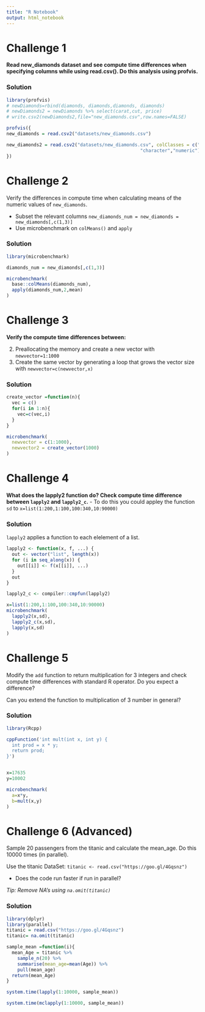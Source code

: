 ```yaml
---
title: "R Notebook"
output: html_notebook
---
```


# Challenge 1

**Read new_diamonds dataset and see compute time differences when specifying columns while using read.csv(). Do this analysis using profvis.**

### Solution
```r
library(profvis)
# newDiamonds=rbind(diamonds, diamonds,diamonds, diamonds)
# newDiamonds2 = newDiamonds %>% select(carat,cut, price)
# write.csv2(newDiamonds2,file="new_diamonds.csv",row.names=FALSE)

profvis({
new_diamonds = read.csv2("datasets/new_diamonds.csv")

new_diamonds2 = read.csv2("datasets/new_diamonds.csv", colClasses = c("numeric",
                                                 "character","numeric"))
})

```

# Challenge 2

Verify the differences in compute time when calculating means of the numeric values of `new_diamonds`.

- Subset the relevant columns `new_diamonds_num = new_diamonds = new_diamonds[,c(1,3)]`
- Use microbenchmark on `colMeans()` and  `apply`

### Solution
```r

library(microbenchmark)

diamonds_num = new_diamonds[,c(1,3)]

microbenchmark(
  base::colMeans(diamonds_num),
  apply(diamonds_num,2,mean)
)


```

# Challenge 3

**Verify the compute time differences between:**

2. Preallocating the memory and create a new vector with `newvector=1:1000`
1. Create the same vector by generating a loop that grows the vector size with `newvector=c(newvector,x)`

### Solution
```r

create_vector =function(n){
  vec = c()
  for(i in 1:n){
    vec=c(vec,i)
  }
}

microbenchmark(
  newvector = c(1:1000),
  newvector2 = create_vector(1000)
)
```


# Challenge 4

**What does the lapply2 function do? Check compute time difference between `lapply2` and `lapply2_c`.**
- To do this you could appley the function `sd` to `x=list(1:200,1:100,100:340,10:90000)`

### Solution

`lapply2` applies a function to each elelement of a list.
```r
lapply2 <- function(x, f, ...) {
  out <- vector("list", length(x))
  for (i in seq_along(x)) {
    out[[i]] <- f(x[[i]], ...)
  }
  out
}

lapply2_c <- compiler::cmpfun(lapply2)

x=list(1:200,1:100,100:340,10:90000)
microbenchmark(
  lapply2(x,sd),
  lapply2_c(x,sd),
  lapply(x,sd)
)

```

# Challenge 5

Modify the `add` function to return multiplication for 3 integers and check compute time differences with standard R operator. Do you expect a difference?

Can you extend the function to multiplication of 3 number in general?

### Solution
```r
library(Rcpp)

cppFunction('int mult(int x, int y) {
  int prod = x * y;
  return prod;
}')


x=17635
y=10002

microbenchmark(
  a=x*y,
  b=mult(x,y)
)

```


# Challenge 6 (Advanced)

Sample 20 passengers from the titanic and calculate the mean_age. Do this 10000 times (in parallel).

Use the titanic DataSet: `titanic <- read.csv("https://goo.gl/4Gqsnz")`

- Does the code run faster if run in parallel?

*Tip: Remove NA's using `na.omit(titanic)`*

### Solution
```r

library(dplyr)
library(parallel)
titanic = read.csv("https://goo.gl/4Gqsnz")
titanic= na.omit(titanic)

sample_mean =function(i){
  mean_Age = titanic %>% 
    sample_n(20) %>% 
    summarise(mean_age=mean(Age)) %>% 
    pull(mean_age)
  return(mean_Age)
}

system.time(lapply(1:10000, sample_mean))

system.time(mclapply(1:10000, sample_mean))

```




